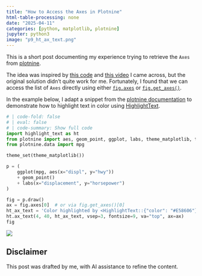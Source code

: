 ```yaml
---
title: "How to Access the Axes in Plotnine"
html-table-processing: none
date: "2025-04-11"
categories: [python, matplotlib, plotnine]
jupyter: python3
image: "p9_ht_ax_text.png"
---
```


This is a short post documenting my experience trying to retrieve the `Axes` from [plotnine](https://plotnine.org/).

The idea was inspired by [this code](https://github.com/nrennie/2024-plotnine-contest) and [this video](https://www.youtube.com/watch?v=NBGJuaBF2rc) I came across, but the original solution didn’t quite work for me. Fortunately, I found that we can access the list of `Axes` directly using either [`fig.axes`](https://matplotlib.org/stable/api/_as_gen/matplotlib.figure.Figure.axes.html) or [`fig.get_axes()`](https://matplotlib.org/stable/api/_as_gen/matplotlib.figure.Figure.get_axes.html#matplotlib.figure.Figure.get_axes).

In the example below, I adapt a snippet from the [plotnine documentation](https://plotnine.org/reference/geom_smooth.html#examples) to demonstrate how to highlight text in color using [HighlightText](https://github.com/znstrider/highlight_text).


```python
# | code-fold: false
# | eval: false
# | code-summary: Show full code
import highlight_text as ht
from plotnine import aes, geom_point, ggplot, labs, theme_matplotlib, theme_set
from plotnine.data import mpg

theme_set(theme_matplotlib())

p = (
    ggplot(mpg, aes(x="displ", y="hwy"))
    + geom_point()
    + labs(x="displacement", y="horsepower")
)

fig = p.draw()
ax = fig.axes[0]  # or via fig.get_axes()[0]
ht_ax_text = 'Color highlighted by <HighlightText::{"color": "#E58606"}>'
ht.ax_text(4, 40, ht_ax_text, vsep=3, fontsize=9, va="top", ax=ax)
fig
```

![](p9_ht_ax_text.png){fig-align="center" fig-alt="plotnine used in combination with HighlightText"}


::: {.callout-warning}
# Disclaimer
This post was drafted by me, with AI assistance to refine the content.
::: 